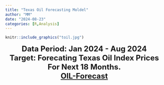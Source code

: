 ```yaml
---
title: "Texas Oil Forecasting Moldel"
author: "MM"
date: "2024-08-23"
categories: [R,Analysis]
---
```


```r
knitr::include_graphics("toil.jpg")
```

<center><font size="+2">**Data Period: Jan 2024 - Aug 2024**</font></center>

<center><font size="+2">**Target: Forecating Texas Oil Index Prices For Next 18 Months.**</font></center>

<center><font size="+2">**[OIL-Forecast](https://afaaqitc.github.io/OIL-Forecast){target="_blank"}**</font></center>


